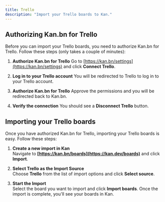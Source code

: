 ```yaml
---
title: Trello
description: "Import your Trello boards to Kan."
---
```


## Authorizing Kan.bn for Trello

Before you can import your Trello boards, you need to authorize Kan.bn for Trello. Follow these steps (only takes a couple of minutes):

1. **Authorize Kan.bn for Trello**
   Go to [https://kan.bn/settings](https://kan.bn/settings) and click **Connect Trello**.

2. **Log in to your Trello account**
   You will be redirected to Trello to log in to your Trello account.

3. **Authorize Kan.bn for Trello**
   Approve the permissions and you will be redirected back to Kan.bn.

4. **Verify the connection**
   You should see a **Disconnect Trello** button.

## Importing your Trello boards

Once you have authorized Kan.bn for Trello, importing your Trello boards is easy. Follow these steps:

1. **Create a new import in Kan**  
   Navigate to **[https://kan.bn/boards](https://kan.dev/boards)** and click **Import**.

2. **Select Trello as the Import Source**  
   Choose **Trello** from the list of import options and click **Select source**.

3. **Start the Import**  
   Select the board you want to import and click **Import boards**. Once the import is complete, you'll see your boards in Kan.
